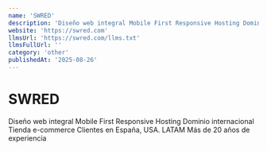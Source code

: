 ```yaml
---
name: 'SWRED'
description: 'Diseño web integral Mobile First Responsive Hosting Dominio internacional Tienda e-commerce Clientes en España, USA. LATAM Más de 20 años de experiencia'
website: 'https://swred.com'
llmsUrl: 'https://swred.com/llms.txt'
llmsFullUrl: ''
category: 'other'
publishedAt: '2025-08-26'
---
```


# SWRED

Diseño web integral Mobile First Responsive Hosting Dominio internacional Tienda e-commerce Clientes en España, USA. LATAM Más de 20 años de experiencia
